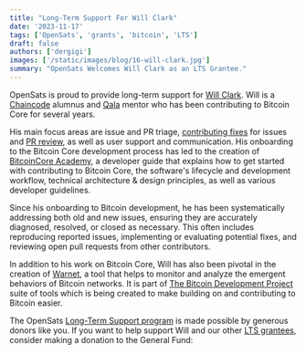 ```yaml
---
title: "Long-Term Support For Will Clark"
date: '2023-11-17'
tags: ['OpenSats', 'grants', 'bitcoin', 'LTS']
draft: false
authors: ['dergigi']
images: ['/static/images/blog/16-will-clark.jpg']
summary: "OpenSats Welcomes Will Clark as an LTS Grantee."
---
```


OpenSats is proud to provide long-term support for [Will
Clark](https://github.com/willcl-ark). Will is a
[Chaincode](https://chaincode.com/) alumnus and
[Qala](https://builders.btrust.tech/) mentor who has been contributing to
Bitcoin Core for several years.

His main focus areas are issue and PR triage, [contributing fixes][PRs] for
issues and [PR review][reviews], as well as user support and communication. His
onboarding to the Bitcoin Core development process has led to the creation of
[BitcoinCore Academy](https://bitcoincore.academy/), a developer guide that
explains how to get started with contributing to Bitcoin Core, the software's
lifecycle and development workflow, technical architecture & design principles,
as well as various developer guidelines.

Since his onboarding to Bitcoin development, he has been systematically
addressing both old and new issues, ensuring they are accurately diagnosed,
resolved, or closed as necessary. This often includes reproducing reported
issues, implementing or evaluating potential fixes, and reviewing open pull
requests from other contributors.

In addition to his work on Bitcoin Core, Will has also been pivotal in the
creation of [Warnet](https://github.com/bitcoin-dev-project/warnet), a tool that
helps to monitor and analyze the emergent behaviors of Bitcoin networks. It is
part of [The Bitcoin Development
Project](https://github.com/bitcoin-dev-project/) suite of tools which is being
created to make building on and contributing to Bitcoin easier.

The OpenSats [Long-Term Support
program](/blog/announcing-lts-grant-program-to-support-bitcoin-core-contributors)
is made possible by generous donors like you. If you want to help support Will
and our other [LTS grantees](https://opensats.org/tags/lts), consider making a
donation to the General Fund:

<center>
    <DonateToGeneralFundButton/>
</center>

[PRs]: https://bitcoinacks.com/?flt0_author_contains=willcl-ark
[reviews]: https://bitcoinacks.com/?flt0_reviewer_contains=willcl-ark
